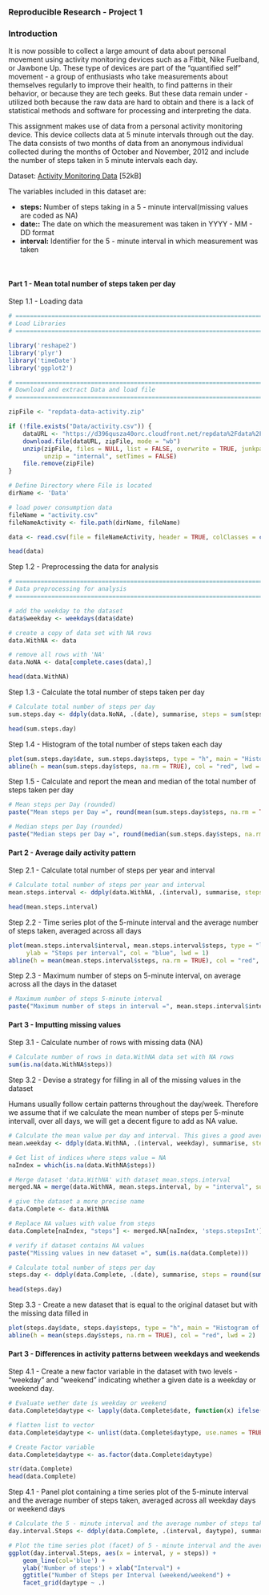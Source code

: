 
<h3>Reproducible Research - Project 1</h3>


<h3>Introduction</h3> 
It is now possible to collect a large amount of data about personal movement using activity monitoring devices such as 
a Fitbit, Nike Fuelband, or Jawbone Up. These type of devices are part of the "quantified self " movement - a group of 
enthusiasts who take measurements about themselves regularly to improve their health, to find patterns in their behavior, 
or because they are tech geeks. But these data remain under - utilized both because the raw data are hard to obtain and 
there is a lack of statistical methods and software for processing and interpreting the data.

This assignment makes use of data from a personal activity monitoring device. This device collects data at 5 minute 
intervals through out the day. The data consists of two months of data from an anonymous individual collected during 
the months of October and November, 2012 and include the number of steps taken in 5 minute intervals each day.

Dataset:       [Activity Monitoring Data](https://d396qusza40orc.cloudfront.net/repdata%2Fdata%2Factivity.zip) [52kB]<br> 
               
The variables included in this dataset are:
<ul>
<li><b>steps:</b>     Number of steps taking in a 5 - minute interval(missing values are coded as NA)
<li><b>date::</b>     The date on which the measurement was taken in YYYY - MM - DD format
<li><b>interval:</b>  Identifier for the 5 - minute interval in which measurement was taken
</ul>
<br>
<h4>Part 1 - Mean total number of steps taken per day</h4>

Step 1.1 - Loading data

```r
# ==========================================================================================================
# Load Libraries
# ==========================================================================================================

library('reshape2')
library('plyr')
library('timeDate')
library('ggplot2')

# ==========================================================================================================
# Download and extract Data and load file
# ==========================================================================================================

zipFile <- "repdata-data-activity.zip"

if (!file.exists("Data/activity.csv")) {
    dataURL <- "https://d396qusza40orc.cloudfront.net/repdata%2Fdata%2Factivity.zip"
    download.file(dataURL, zipFile, mode = "wb")
    unzip(zipFile, files = NULL, list = FALSE, overwrite = TRUE, junkpaths = FALSE, exdir = "Data", 
          unzip = "internal", setTimes = FALSE)
    file.remove(zipFile)
}

# Define Directory where File is located
dirName <- 'Data'

# load power consumption data
fileName = "activity.csv"
fileNameActivity <- file.path(dirName, fileName)

data <- read.csv(file = fileNameActivity, header = TRUE, colClasses = c("numeric", "Date", "numeric"))

head(data)

```


Step 1.2 - Preprocessing the data for analysis

```r
# ==========================================================================================================
# Data preprocessing for analysis
# ==========================================================================================================

# add the weekday to the dataset
data$weekday <- weekdays(data$date)

# create a copy of data set with NA rows
data.WithNA <- data

# remove all rows with 'NA'
data.NoNA <- data[complete.cases(data),]

head(data.WithNA)

```

Step 1.3 - Calculate the total number of steps taken per day

```r
# Calculate total number of steps per day  
sum.steps.day <- ddply(data.NoNA, .(date), summarise, steps = sum(steps, na.rm = TRUE))

head(sum.steps.day)

```


Step 1.4 - Histogram of the total number of steps taken each day

```r
plot(sum.steps.day$date, sum.steps.day$steps, type = "h", main = "Histogram of daily steps", xlab = "Date", ylab = "Steps per day", col = "blue", lwd = 6)
abline(h = mean(sum.steps.day$steps, na.rm = TRUE), col = "red", lwd = 2)
```


Step 1.5 - Calculate and report the mean and median of the total number of steps taken per day

```r
# Mean steps per Day (rounded)
paste("Mean steps per Day =", round(mean(sum.steps.day$steps, na.rm = TRUE), 0))

# Median steps per Day (rounded)
paste("Median steps per Day =", round(median(sum.steps.day$steps, na.rm = TRUE), 0))
```

<h4>Part 2 - Average daily activity pattern</h4>

Step 2.1 -  Calculate total number of steps per year and interval

```r
# Calculate total number of steps per year and interval
mean.steps.interval <- ddply(data.WithNA, .(interval), summarise, steps = mean(steps, na.rm = TRUE))

head(mean.steps.interval)

```

Step 2.2 - Time series plot of the 5-minute interval and the average number of steps taken, averaged across all days

```r
plot(mean.steps.interval$interval, mean.steps.interval$steps, type = "l", main = "Average daily activity by interval", xlab = "Interval",
     ylab = "Steps per interval", col = "blue", lwd = 1)
abline(h = mean(mean.steps.interval$steps, na.rm = TRUE), col = "red", lwd = 2)

```

Step 2.3 - Maximum number of steps on 5-minute interval, on average across all the days in the dataset

```r
# Maximum number of steps 5-minute interval
paste("Maximum number of steps in interval =", mean.steps.interval$interval[which.max(mean.steps.interval$steps)])
```


<h4>Part 3 - Imputting missing values</h4>

Step 3.1 -  Calculate number of rows with missing data (NA)

```r
# Calculate number of rows in data.WithNA data set with NA rows
sum(is.na(data.WithNA$steps))
```

Step 3.2 -  Devise a strategy for filling in all of the missing values in the dataset

Humans usually follow certain patterns throughout the day/week. Therefore we assume that if we calculate the mean number of steps per 5-minute intervall, 
over all days, we will get a decent figure to add as NA value. 


```r

# Calculate the mean value per day and interval. This gives a good average of steps for a given day
mean.weekday <- ddply(data.WithNA, .(interval, weekday), summarise, steps = round(mean(steps, na.rm = TRUE), 2))

# Get list of indices where steps value = NA
naIndex = which(is.na(data.WithNA$steps))

# Merge dataset 'data.WithNA' with dataset mean.steps.interval 
merged.NA = merge(data.WithNA, mean.steps.interval, by = "interval", suffixes = c(".actual", ".stepsInt"))

# give the dataset a more precise name
data.Complete <- data.WithNA

# Replace NA values with value from steps
data.Complete[naIndex, "steps"] <- merged.NA[naIndex, 'steps.stepsInt']

# verify if dataset contains NA values
paste("Missing values in new dataset =", sum(is.na(data.Complete)))

# Calculate total number of steps per day  
steps.day <- ddply(data.Complete, .(date), summarise, steps = round(sum(steps, na.rm = TRUE),0))

head(steps.day)

```


Step 3.3 - Create a new dataset that is equal to the original dataset but with the missing data filled in

```r
plot(steps.day$date, steps.day$steps, type = "h", main = "Histogram of daily steps (added NA Values)", xlab = "Date", ylab = "Steps per day", col = "blue", lwd = 6)
abline(h = mean(steps.day$steps, na.rm = TRUE), col = "red", lwd = 2)

```

<h4>Part 3 - Differences in activity patterns between weekdays and weekends</h4>

Step 4.1 - Create a new factor variable in the dataset with two levels - "weekday" and "weekend" indicating whether a given date is a weekday or weekend day. 

```r
# Evaluate wether date is weekday or weekend
data.Complete$daytype <- lapply(data.Complete$date, function(x) ifelse(isWeekday(x, wday = 1:5), 'weekday', 'weekend'))

# flatten list to vector
data.Complete$daytype <- unlist(data.Complete$daytype, use.names = TRUE)

# Create Factor variable
data.Complete$daytype <- as.factor(data.Complete$daytype)

str(data.Complete)
head(data.Complete)

```


Step 4.1 - Panel plot containing a time series plot of the 5-minute interval and the average number of steps taken, averaged across all weekday days or weekend days

```r
# Calculate the 5 - minute interval and the average number of steps taken on weekdays and weekends
day.interval.Steps <- ddply(data.Complete, .(interval, daytype), summarise, steps = mean(steps, na.rm = TRUE))
```



```r
# Plot the time series plot (facet) of 5 - minute interval and the average number of steps taken on weekdays and weekends
ggplot(day.interval.Steps, aes(x = interval, y = steps)) +
    geom_line(col='blue') +
    ylab('Number of steps') + xlab("Interval") +
    ggtitle("Number of Steps per Interval (weekend/weekend") +
    facet_grid(daytype ~ .)

```


